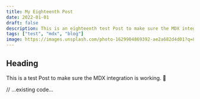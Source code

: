 ```yaml
---
title: My Eighteenth Post
date: 2022-01-01
draft: false
description: This is an eighteenth test Post to make sure the MDX integration is working. 🥸
tags: ["test", "mdx", "blog"]
image: https://images.unsplash.com/photo-1629904869392-ae2a682d4d01?q=80&w=1752&auto=format&fit=crop&ixlib=rb-4.0.3&ixid=M3wxMjA3fDB8MHxwaG90by1wYWdlfHx8fGVufDB8fHx8fA%3D%3D
---
```


## Heading

This is a test Post to make sure the MDX integration is working. 🥸

// ...existing code...
